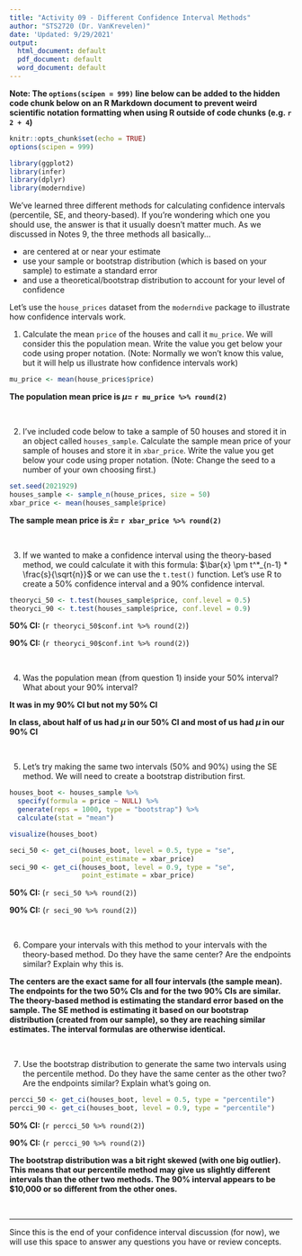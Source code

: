 ```yaml
---
title: "Activity 09 - Different Confidence Interval Methods"
author: "STS2720 (Dr. VanKrevelen)"
date: 'Updated: 9/29/2021'
output:
  html_document: default
  pdf_document: default
  word_document: default
---
```


**Note: The `options(scipen = 999)` line below can be added to the hidden code chunk below on an R Markdown document to prevent weird scientific notation formatting when using R outside of code chunks (e.g. `r 2 + 4`)**

```r
knitr::opts_chunk$set(echo = TRUE)
options(scipen = 999)
```

```r
library(ggplot2)
library(infer)
library(dplyr)
library(moderndive)
```

We've learned three different methods for calculating confidence intervals (percentile, SE, and theory-based). If you're wondering which one you should use, the answer is that it usually doesn't matter much. As we discussed in Notes 9, the three methods all basically...

- are centered at or near your estimate
- use your sample or bootstrap distribution (which is based on your sample) to estimate a standard error
- and use a theoretical/bootstrap distribution to account for your level of confidence

Let's use the `house_prices` dataset from the `moderndive` package to illustrate how confidence intervals work.

1. Calculate the mean `price` of the houses and call it `mu_price`. We will consider this the population mean. Write the value you get below your code using proper notation. (Note: Normally we won't know this value, but it will help us illustrate how confidence intervals work)

```r
mu_price <- mean(house_prices$price)
```

**The population mean price is $\mu =$ `r mu_price %>% round(2)`**

<br>


2. I've included code below to take a sample of 50 houses and stored it in an object called `houses_sample`. Calculate the sample mean price of your sample of houses and store it in `xbar_price`. Write the value you get below your code using proper notation. (Note: Change the seed to a number of your own choosing first.)

```r
set.seed(2021929)
houses_sample <- sample_n(house_prices, size = 50)
xbar_price <- mean(houses_sample$price)
```

**The sample mean price is $\bar{x} =$ `r xbar_price %>% round(2)`**

<br>


3. If we wanted to make a confidence interval using the theory-based method, we could calculate it with this formula: $\bar{x} \pm t^*_{n-1} * \frac{s}{\sqrt{n}}$ or we can use the `t.test()` function. Let's use R to create a 50% confidence interval and a 90% confidence interval.

```r
theoryci_50 <- t.test(houses_sample$price, conf.level = 0.5)
theoryci_90 <- t.test(houses_sample$price, conf.level = 0.9)
```

**50% CI:** (`r theoryci_50$conf.int %>% round(2)`)

**90% CI:** (`r theoryci_90$conf.int %>% round(2)`)

<br>


4. Was the population mean (from question 1) inside your 50% interval? What about your 90% interval?

**It was in my 90% CI but not my 50% CI**

**In class, about half of us had $\mu$ in our 50% CI and most of us had $\mu$ in our 90% CI**

<br>


5. Let's try making the same two intervals (50% and 90%) using the SE method. We will need to create a bootstrap distribution first.

```r
houses_boot <- houses_sample %>%
  specify(formula = price ~ NULL) %>%
  generate(reps = 1000, type = "bootstrap") %>%
  calculate(stat = "mean")

visualize(houses_boot)

seci_50 <- get_ci(houses_boot, level = 0.5, type = "se", 
                  point_estimate = xbar_price)
seci_90 <- get_ci(houses_boot, level = 0.9, type = "se", 
                  point_estimate = xbar_price)
```

**50% CI:** (`r seci_50 %>% round(2)`)

**90% CI:** (`r seci_90 %>% round(2)`)

<br>


6. Compare your intervals with this method to your intervals with the theory-based method. Do they have the same center? Are the endpoints similar? Explain why this is.

**The centers are the exact same for all four intervals (the sample mean). The endpoints for the two 50% CIs and for the two 90% CIs are similar. The theory-based method is estimating the standard error based on the sample. The SE method is estimating it based on our bootstrap distribution (created from our sample), so they are reaching similar estimates. The interval formulas are otherwise identical.**

<br>


7. Use the bootstrap distribution to generate the same two intervals using the percentile method. Do they have the same center as the other two? Are the endpoints similar? Explain what's going on.

```r
percci_50 <- get_ci(houses_boot, level = 0.5, type = "percentile")
percci_90 <- get_ci(houses_boot, level = 0.9, type = "percentile")
```

**50% CI:** (`r percci_50 %>% round(2)`)

**90% CI:** (`r percci_90 %>% round(2)`)

**The bootstrap distribution was a bit right skewed (with one big outlier). This means that our percentile method may give us slightly different intervals than the other two methods. The 90% interval appears to be $10,000 or so different from the other ones.**

<br>


---

Since this is the end of your confidence interval discussion (for now), we will use this space to answer any questions you have or review concepts.